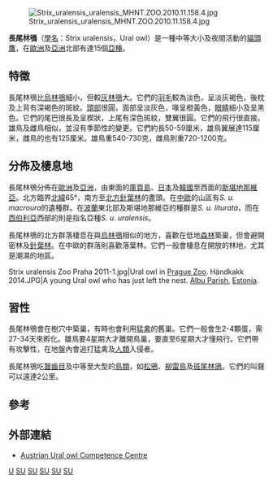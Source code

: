 {{Speciesbox
| status = LC
| status_system = IUCN3.1
| status_ref = <ref name= IUCN>{{cite iucn|url=https://www.iucnredlist.org/details/22689108/0 |title=''Strix uralensis'' |author=BirdLife International |author-link=BirdLife International |year=2013 |access-date=26 November 2013|ref=harv}}</ref>
| image = Strix uralensis.jpg
| genus = Strix
| species = uralensis
| authority = [[Peter_Simon_Pallas|Pallas]], 1771
| range_map = Strix uralensis distr..png
| range_map_caption = 長尾林鴞的分布范围
}}
[[File:Strix_uralensis_uralensis_MHNT.ZOO.2010.11.158.4.jpg|thumb]]

'''長尾林鴞'''（[[學名|學名]]：Strix uralensis，Ural owl）是一種中等大小及夜間活動的[[貓頭鷹|貓頭鷹]]，在[[歐洲|歐洲]]及[[亞洲|亞洲]]北部有達15個[[亞種|亞種]]。

==特徵==
長尾林鴞比[[烏林鴞|烏林鴞]]細小，但較[[灰林鴞|灰林鴞]]大。它們的[[羽毛|羽毛]]較為淡色，呈淡灰褐色，後枕及上背有深褐色的斑紋。[[頭部|頭部]]很圓，面部呈淡灰色，喙呈橙黃色，[[眼睛|眼睛]]細小及呈黑色。它們的尾巴很長及呈楔狀，上尾有深色斑紋，雙翼很圓。它們的飛行很直接。雄鳥及雌鳥相似，並沒有季節性的變更。它們約長50-59厘米，雄鳥翼展達115厘米，雌鳥的也有125厘米。雄鳥重540-730克，雌鳥則重720-1200克。

==分佈及棲息地==
長尾林鴞分佈在[[歐洲|歐洲]]及[[亞洲|亞洲]]，由東面的[[庫頁島|庫頁島]]、[[日本|日本]]及[[韓國|韓國]]至西面的[[斯堪地那維亞|斯堪地那維亞]]。北方臨界[[北緯|北緯]]65°，南方至[[北方針葉林|北方針葉林]]的盡頭。在[[中歐|中歐]]的山區有''S. u. macroura''的遺種群。在[[波蘭|波蘭]]東北部及斯堪地那維亞的種群是''S. u. liturata''，而在[[西伯利亞|西伯利亞]]西部的則是指名亞種''S. u. uralensis''。

長尾林鴞的北方群落棲息在與[[烏林鴞|烏林鴞]]相似的地方，喜歡在低地[[森林|森林]]築巢，但會避開密林及[[針葉林|針葉林]]。在中歐的群落則喜歡落葉林。它們一般會棲息在開放的林地，尤其是潮濕的地區。

<gallery>
Strix uralensis Zoo Praha 2011-1.jpg|Ural owl in [[Prague_Zoo|Prague Zoo]].
Händkakk 2014.JPG|A young Ural owl who has just left the nest. [[Albu_Parish|Albu Parish]], [[Estonia|Estonia]].
</gallery>
==習性==
長尾林鴞會在樹穴中築巢，有時也會利用[[猛禽|猛禽]]的舊巢。它們一般會生2-4顆蛋，需27-34天來孵化。雛鳥要4星期大才離開鳥巢，要直至6星期大才懂飛行。它們帶有攻擊性，在地盤內會追打猛禽及[[人類|人類]]入侵者。

長尾林鴞吃[[齧齒目|齧齒目]]及中等至大型的[[鳥類|鳥類]]，如[[松鴉|松鴉]]、[[柳雷鳥|柳雷鳥]]及[[斑尾林鴿|斑尾林鴿]]。它們的叫聲可以遠達2公里。

==參考==
{{commons+cat|Strix uralensis}}
{{reflist}}

==外部連結==
* [http://www.habichtskauz.at/index.php?article_id=1&clang=1 Austrian Ural owl Competence Centre] {{en icon}}
{{Taxonbar|from=Q190083}}
{{Authority control}}

[[Category:林鴞屬|U]]
[[Category:1771年描述的鸟类|SU]]
[[Category:欧亚大陆鸟类|SU]]
[[Category:俄罗斯鸟类|SU]]
[[Category:欧洲鳥類|SU]]
[[Category:斯堪地那維亞鳥類|SU]]